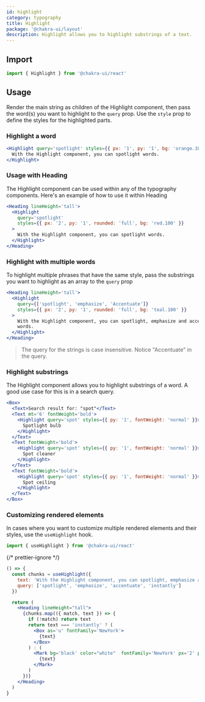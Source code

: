 ```yaml
---
id: highlight
category: typography
title: Highlight
package: '@chakra-ui/layout'
description: Highlight allows you to highlight substrings of a text.
---
```


## Import

```js
import { Highlight } from '@chakra-ui/react'
```

## Usage

Render the main string as children of the Highlight component, then pass the
word(s) you want to highlight to the `query` prop. Use the `style` prop to
define the styles for the highlighted parts.

### Highlight a word

```jsx
<Highlight query='spotlight' styles={{ px: '1', py: '1', bg: 'orange.100' }}>
  With the Highlight component, you can spotlight words.
</Highlight>
```

### Usage with Heading

The Highlight component can be used within any of the typography components.
Here's an example of how to use it within Heading

```jsx
<Heading lineHeight='tall'>
  <Highlight
    query='spotlight'
    styles={{ px: '2', py: '1', rounded: 'full', bg: 'red.100' }}
  >
    With the Highlight component, you can spotlight words.
  </Highlight>
</Heading>
```

### Highlight with multiple words

To highlight multiple phrases that have the same style, pass the substrings you
want to highlight as an array to the `query` prop

```jsx
<Heading lineHeight='tall'>
  <Highlight
    query={['spotlight', 'emphasize', 'Accentuate']}
    styles={{ px: '2', py: '1', rounded: 'full', bg: 'teal.100' }}
  >
    With the Highlight component, you can spotlight, emphasize and accentuate
    words.
  </Highlight>
</Heading>
```

> The query for the strings is case insensitive. Notice "Accentuate" in the
> query.

### Highlight substrings

The Highlight component allows you to highlight substrings of a word. A good use
case for this is in a search query.

```jsx
<Box>
  <Text>Search result for: "spot"</Text>
  <Text mt='6' fontWeight='bold'>
    <Highlight query='spot' styles={{ py: '1', fontWeight: 'normal' }}>
      Spotlight bulb
    </Highlight>
  </Text>
  <Text fontWeight='bold'>
    <Highlight query='spot' styles={{ py: '1', fontWeight: 'normal' }}>
      Spot cleaner
    </Highlight>
  </Text>
  <Text fontWeight='bold'>
    <Highlight query='spot' styles={{ py: '1', fontWeight: 'normal' }}>
      Spot ceiling
    </Highlight>
  </Text>
</Box>
```

### Customizing rendered elements

In cases where you want to customize multiple rendered elements and their
styles, use the `useHighlight` hook.

```js
import { useHighlight } from '@chakra-ui/react'
```

{/* prettier-ignore */}
```jsx
() => {
  const chunks = useHighlight({
    text: 'With the Highlight component, you can spotlight, emphasize and accentuate words instantly',
    query: ['spotlight', 'emphasize', 'accentuate', 'instantly']
  })

  return (
    <Heading lineHeight="tall">
      {chunks.map(({ match, text }) => {
        if (!match) return text
        return text === 'instantly' ? (
          <Box as='u' fontFamily='NewYork'>
            {text}
          </Box>
        ) : (
          <Mark bg='black' color="white"  fontFamily='NewYork' px='2' py='1'>
            {text}
          </Mark>
        )
      })}
    </Heading>
  )
}
```
